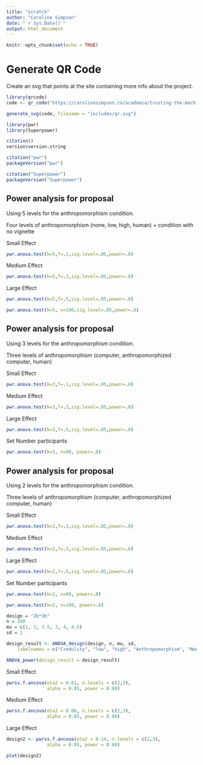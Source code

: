 ```yaml
---
title: "scratch"
author: "Caroline Simpson"
date: "`r Sys.Date()`"
output: html_document
---
```


```r
knitr::opts_chunk$set(echo = TRUE)
```

# Generate QR Code

Create an svg that points at the site containing more info about the project.
```r

library(qrcode)
code <- qr_code("https://carolinesimpson.ca/academia/trusting-the-machine/")

generate_svg(code, filename = "includes/qr.svg")
```

```r
library(pwr)
library(Superpower)

citation()
version$version.string

citation("pwr")
packageVersion("pwr")

citation("Superpower")
packageVersion("Superpower")
```

## Power analysis for proposal

Using 5 levels for the anthropomorphism condition.

Four levels of anthropomorphism (none, low, high, human) + condition with no vignette

Small Effect

```r
pwr.anova.test(k=5,f=.1,sig.level=.05,power=.8)
```

Medium Effect

```r
pwr.anova.test(k=5,f=.3,sig.level=.05,power=.8)
```

Large Effect

```r
pwr.anova.test(k=5,f=.5,sig.level=.05,power=.8)
```

```r
pwr.anova.test(k=5, n=100,sig.level=.05,power=.8)
```

## Power analysis for proposal

Using 3 levels for the anthropomorphism condition.

Three levels of anthropomorphism (computer, anthropomorphized computer, human)

Small Effect

```r
pwr.anova.test(k=3,f=.1,sig.level=.05,power=.8)
```

Medium Effect

```r
pwr.anova.test(k=3,f=.3,sig.level=.05,power=.8)
```

Large Effect

```r
pwr.anova.test(k=3,f=.5,sig.level=.05,power=.8)
```

Set Number participants

```r
pwr.anova.test(k=3, n=80, power=.8)
```

## Power analysis for proposal

Using 2 levels for the anthropomorphism condition.

Three levels of anthropomorphism (computer, anthropomorphized computer, human)

Small Effect

```r
pwr.anova.test(k=2,f=.1,sig.level=.05,power=.8)
```

Medium Effect

```r
pwr.anova.test(k=2,f=.3,sig.level=.05,power=.8)
```

Large Effect

```r
pwr.anova.test(k=2,f=.5,sig.level=.05,power=.8)
```

Set Number participants

```r
pwr.anova.test(k=2, n=80, power=.8)
```

```r
pwr.anova.test(k=2, n=100, power=.8)
```

```r

design = "2b*3b"
n = 100
mu = c(1, 3, 3.5, 3, 4, 4.5)
sd = 1

design_result <- ANOVA_design(design, n, mu, sd,
	labelnames = c("Credulity", "low", "high", "Anthropomorphism", "None", "Some", "Human"))

ANOVA_power(design_result = design_result)
```

Small Effect

```r
pwrss.f.ancova(eta2 = 0.01, n.levels = c(2,3),
               alpha = 0.05, power = 0.80)
```

Medium Effect

```r
pwrss.f.ancova(eta2 = 0.06, n.levels = c(2,3),
               alpha = 0.05, power = 0.80)
```

Large Effect

```r
design2 <- pwrss.f.ancova(eta2 = 0.14, n.levels = c(2,3),
               alpha = 0.05, power = 0.80)

plot(design2)
```
